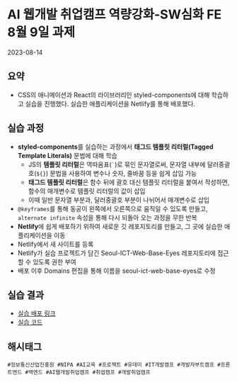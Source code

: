 # AI 웹개발 취업캠프 역량강화-SW심화 FE 8월 9일 과제
<time>2023-08-14</time>

## 요약
- CSS의 애니메이션과 React의 라이브러리인 styled-components에 대해 학습하고 실습을 진행했다. 실습한 애플리케이션을 Netlify를 통해 배포했다.

## 실습 과정
- **styled-components**를 실습하는 과정에서 **태그드 템플릿 리터럴(Tagged Template Literals)** 문법에 대해 학습
    - JS의 **템플릿 리터럴**은 역따옴표(``` ` ```)로 묶인 문자열로써, 문자열 내부에 달러중괄호(```${}```) 문법을 사용하여 변수나 숫자, 줄바꿈 등을 쉽게 삽입 가능
    - **태그드 템플릿 리터럴**은 함수 뒤에 괄호 대신 템플릿 리터럴을 붙여서 작성하면, 함수의 매개변수로 템플릿 리터럴의 값이 삽입
    - 이때 일반 문자열 부분과, 달러중괄호 부분이 나뉘어서 매개변수로 삽입
- ```@keyframes```를 통해 동공이 왼쪽에서 오른쪽으로 움직일 수 있도록 만들고, ```alternate infinite``` 속성을 통해 다시 되돌아 오는 과정을 무한 반복
- **Netlify**에 쉽게 배포하기 위하여 새로운 깃 레포지토리를 만들고, 그 곳에 실습한 애플리케이션을 이동
- Netlify에서 새 사이트를 등록
- Netlify가 실습 프로젝트가 담긴 Seoul-ICT-Web-Base-Eyes 레포지토리에 접근할 수 있도록 권한 부여
- 배포 이후 Domains 편집을 통해 이름을 seoul-ict-web-base-eyes로 수정

## 실습 결과
- [실습 배포 링크](https://seoul-ict-web-base-eyes.netlify.app/)
- [실습 코드](https://github.com/naruteride/Seoul-ICT-Web-Base-Eyes)

## 해시태그
    #정보통신산업진흥원 #NIPA #AI교육 #프로젝트 #유데미 #IT개발캠프 #개발자부트캠프 #프론트엔드 #백엔드 #AI웹개발취업캠프 #취업캠프 #개발취업캠프